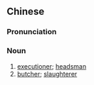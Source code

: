 {{also|刽子手}}
==Chinese==
{{zh-forms|s=刽子手}}

===Pronunciation===
{{zh-pron
|m=guìzishǒu,kuàizishǒu,1nb=standard in Mainland; variant in Taiwan,2nb=standard in Taiwan
|c=kui2 zi2 sau2
|mn=kòe-chú-chhiú/kùi-chú-siú/kòe-chú-siú
|cat=n
}}

===Noun===
{{zh-noun}}

# [[executioner]]; [[headsman]]
# [[butcher]]; [[slaughterer]]